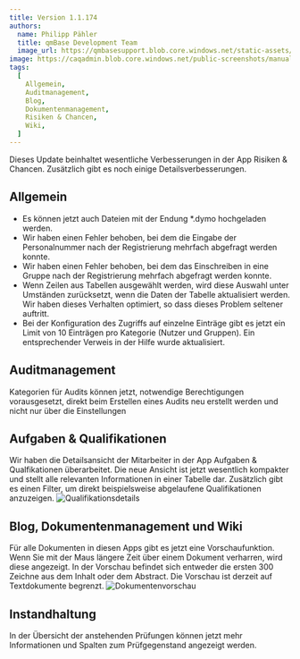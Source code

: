 ---
title: Version 1.1.174
authors:
  name: Philipp Pähler
  title: qmBase Development Team
  image_url: https://qmbasesupport.blob.core.windows.net/static-assets/img/persons/paehler_round.png
image: https://caqadmin.blob.core.windows.net/public-screenshots/manual-screenshots/Screenshot2022-06-29_connectionModal.png
tags:
  [
    Allgemein,
    Auditmanagement,
    Blog,
    Dokumentenmanagement,
    Risiken & Chancen,
    Wiki,
  ]
---

Dieses Update beinhaltet wesentliche Verbesserungen in der App Risiken & Chancen.
Zusätzlich gibt es noch einige Detailsverbesserungen.

<!--truncate-->

## Allgemein

- Es können jetzt auch Dateien mit der Endung \*.dymo hochgeladen werden.
- Wir haben einen Fehler behoben, bei dem die Eingabe der Personalnummer nach der Registrierung mehrfach abgefragt werden konnte.
- Wir haben einen Fehler behoben, bei dem das Einschreiben in eine Gruppe nach der Registrierung mehrfach abgefragt werden konnte.
- Wenn Zeilen aus Tabellen ausgewählt werden, wird diese Auswahl unter Umständen zurücksetzt, wenn die Daten der Tabelle aktualisiert werden.
  Wir haben dieses Verhalten optimiert, so dass dieses Problem seltener auftritt.
- Bei der Konfiguration des Zugriffs auf einzelne Einträge gibt es jetzt ein Limit von 10 Einträgen pro Kategorie (Nutzer und Gruppen).
  Ein entsprechender Verweis in der Hilfe wurde aktualisiert.

## Auditmanagement

Kategorien für Audits können jetzt, notwendige Berechtigungen vorausgesetzt, direkt beim Erstellen eines Audits neu erstellt werden und nicht nur über die Einstellungen

## Aufgaben & Qualifikationen

Wir haben die Detailsansicht der Mitarbeiter in der App Aufgaben & Qualfikationen überarbeitet.
Die neue Ansicht ist jetzt wesentlich kompakter und stellt alle relevanten Informationen in einer Tabelle dar.
Zusätzlich gibt es einen Filter, um direkt beispielsweise abgelaufene Qualifikationen anzuzeigen.
![Qualifikationsdetails](https://caqadmin.blob.core.windows.net/public-screenshots/manual-screenshots/Screenshot2022-07-13_tenantQualifikationDetails.png)

## Blog, Dokumentenmanagement und Wiki

Für alle Dokumenten in diesen Apps gibt es jetzt eine Vorschaufunktion. Wenn Sie mit der Maus längere Zeit über einem Dokument verharren, wird diese angezeigt.
In der Vorschau befindet sich entweder die ersten 300 Zeichne aus dem Inhalt oder dem Abstract. Die Vorschau ist derzeit auf Textdokumente begrenzt.
![Dokumentenvorschau](https://caqadmin.blob.core.windows.net/public-screenshots/manual-screenshots/Screenshot2022-07-22_articleHover.png)

## Instandhaltung

In der Übersicht der anstehenden Prüfungen können jetzt mehr Informationen und Spalten zum Prüfgegenstand angezeigt werden.
